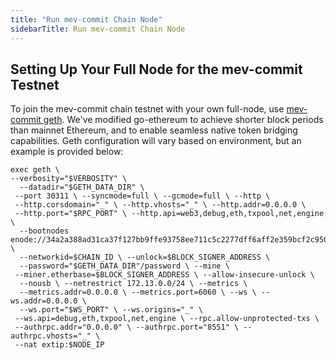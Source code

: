 ```yaml
---
title: "Run mev-commit Chain Node"
sidebarTitle: Run mev-commit Chain Node
---
```


## Setting Up Your Full Node for the mev-commit Testnet

To join the mev-commit chain testnet with your own full-node, use [mev-commit geth](https://github.com/primevprotocol/go-ethereum).
We've modified go-ethereum to achieve shorter block periods than mainnet Ethereum, and to enable seamless native token bridging capabilities.
Geth configuration will vary based on environment, but an example is provided below:

```shell ❯_ terminal
exec geth \
--verbosity="$VERBOSITY" \
  --datadir="$GETH_DATA_DIR" \
 --port 30311 \ --syncmode=full \ --gcmode=full \ --http \
 --http.corsdomain="_" \ --http.vhosts="_" \ --http.addr=0.0.0.0 \
 --http.port="$RPC_PORT" \ --http.api=web3,debug,eth,txpool,net,engine \
  --bootnodes enode://34a2a388ad31ca37f127bb9ffe93758ee711c5c2277dff6aff2e359bcf2c9509ea55034196788dbd59ed70861f523c1c03d54f1eabb2b4a5c1c129d966fe1e65@103.219.170.127:29746 \
  --networkid=$CHAIN_ID \ --unlock=$BLOCK_SIGNER_ADDRESS \
  --password="$GETH_DATA_DIR"/password \ --mine \
 --miner.etherbase=$BLOCK_SIGNER_ADDRESS \ --allow-insecure-unlock \
  --nousb \ --netrestrict 172.13.0.0/24 \ --metrics \
  --metrics.addr=0.0.0.0 \ --metrics.port=6060 \ --ws \ --ws.addr=0.0.0.0 \
  --ws.port="$WS_PORT" \ --ws.origins="_" \
 --ws.api=debug,eth,txpool,net,engine \ --rpc.allow-unprotected-txs \
 --authrpc.addr="0.0.0.0" \ --authrpc.port="8551" \ --authrpc.vhosts="_" \
 --nat extip:$NODE_IP
```
